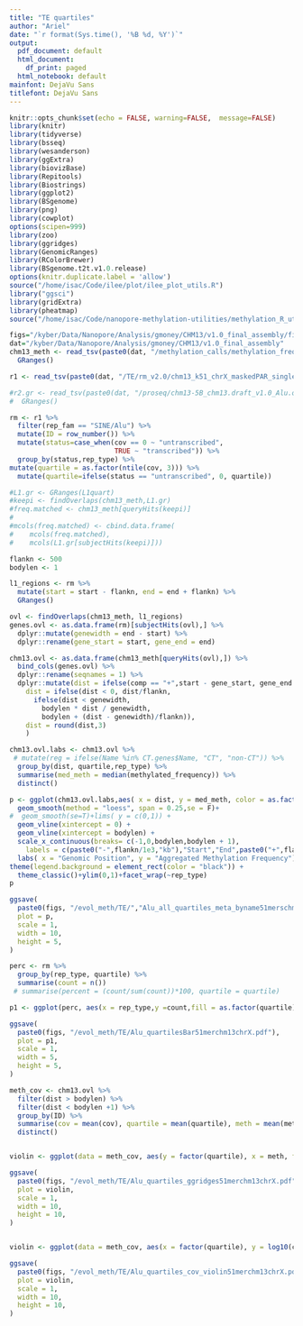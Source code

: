 ```yaml
---
title: "TE quartiles"
author: "Ariel"
date: "`r format(Sys.time(), '%B %d, %Y')`"
output:
  pdf_document: default
  html_document:
    df_print: paged
  html_notebook: default
mainfont: DejaVu Sans
titlefont: DejaVu Sans
---
```


```r
knitr::opts_chunk$set(echo = FALSE, warning=FALSE,  message=FALSE)
library(knitr)
library(tidyverse)
library(bsseq)
library(wesanderson)
library(ggExtra)
library(biovizBase)
library(Repitools)
library(Biostrings)
library(ggplot2)
library(BSgenome)
library(png)
library(cowplot)
options(scipen=999)
library(zoo)
library(ggridges)
library(GenomicRanges)
library(RColorBrewer)
library(BSgenome.t2t.v1.0.release)
options(knitr.duplicate.label = 'allow')
source("/home/isac/Code/ilee/plot/ilee_plot_utils.R")
library("ggsci")
library(gridExtra) 
library(pheatmap)
source("/home/isac/Code/nanopore-methylation-utilities/methylation_R_utils.R")
```

```r
figs="/kyber/Data/Nanopore/Analysis/gmoney/CHM13/v1.0_final_assembly/figures"
dat="/kyber/Data/Nanopore/Analysis/gmoney/CHM13/v1.0_final_assembly"
chm13_meth <- read_tsv(paste0(dat, "/methylation_calls/methylation_frequency_50kb_split.tsv")) %>%
  GRanges()

r1 <- read_tsv(paste0(dat, "/TE/rm_v2.0/chm13_k51_chrX_maskedPAR_single-mrg_meryl.over.CHM13_2_S183_RNAseq_cutadapt-m100_bt2-N0-k100_chm13-chrX-maskedPAR_COV_RM.bed"), col_names = c("chr", "start", "end", "len", "comp", "rep_type", "rep_fam", "col8", "col9", "col10", "col11", "SW", "perc_sub", "del", "ins", "cov", "num_depth", "len", "per_cov")) 

#r2.gr <- read_tsv(paste0(dat, "/proseq/chm13-5B_chm13.draft_v1.0_Alu.overlap.bed"), col_names = c("chr", "start", "end", "thing", "cov")) %>%
#  GRanges()
```

```r

rm <- r1 %>%
  filter(rep_fam == "SINE/Alu") %>%
  mutate(ID = row_number()) %>%
  mutate(status=case_when(cov == 0 ~ "untranscribed", 
                          TRUE ~ "transcribed")) %>%
  group_by(status,rep_type) %>%
mutate(quartile = as.factor(ntile(cov, 3))) %>%
  mutate(quartile=ifelse(status == "untranscribed", 0, quartile))

#L1.gr <- GRanges(L1quart)
#keepi <- findOverlaps(chm13_meth,L1.gr)
#freq.matched <- chm13_meth[queryHits(keepi)]
#
#mcols(freq.matched) <- cbind.data.frame(
#    mcols(freq.matched),
#    mcols(L1.gr[subjectHits(keepi)]))

flankn <- 500
bodylen <- 1

l1_regions <- rm %>%
  mutate(start = start - flankn, end = end + flankn) %>%
  GRanges()

ovl <- findOverlaps(chm13_meth, l1_regions)
genes.ovl <- as.data.frame(rm)[subjectHits(ovl),] %>%
  dplyr::mutate(genewidth = end - start) %>%
  dplyr::rename(gene_start = start, gene_end = end) 

chm13.ovl <- as.data.frame(chm13_meth[queryHits(ovl),]) %>%
  bind_cols(genes.ovl) %>%
  dplyr::rename(seqnames = 1) %>%
  dplyr::mutate(dist = ifelse(comp == "+",start - gene_start, gene_end - start),
    dist = ifelse(dist < 0, dist/flankn,
      ifelse(dist < genewidth,
        bodylen * dist / genewidth,
        bodylen + (dist - genewidth)/flankn)), 
    dist = round(dist,3)
    )

chm13.ovl.labs <- chm13.ovl %>%
 # mutate(reg = ifelse(Name %in% CT.genes$Name, "CT", "non-CT")) %>%
  group_by(dist, quartile,rep_type) %>%
  summarise(med_meth = median(methylated_frequency)) %>%
  distinct()

p <- ggplot(chm13.ovl.labs,aes( x = dist, y = med_meth, color = as.factor(quartile)))+
  geom_smooth(method = "loess", span = 0.25,se = F)+
#  geom_smooth(se=T)+lims( y = c(0,1)) +
  geom_vline(xintercept = 0) +
  geom_vline(xintercept = bodylen) +
  scale_x_continuous(breaks= c(-1,0,bodylen,bodylen + 1),
    labels = c(paste0("-",flankn/1e3,"kb"),"Start","End",paste0("+",flankn/1e3,"kb"))) +
  labs( x = "Genomic Position", y = "Aggregated Methylation Frequency") +
theme(legend.background = element_rect(color = "black")) +
  theme_classic()+ylim(0,1)+facet_wrap(~rep_type)
p

ggsave(
  paste0(figs, "/evol_meth/TE/","Alu_all_quartiles_meta_byname51merschm13chrX.pdf"),
  plot = p,
  scale = 1,
  width = 10,
  height = 5,
)

```




```r

perc <- rm %>%
  group_by(rep_type, quartile) %>%
  summarise(count = n()) 
 # summarise(percent = (count/sum(count))*100, quartile = quartile)

p1 <- ggplot(perc, aes(x = rep_type,y =count,fill = as.factor(quartile)))+geom_bar(stat = "identity")+theme_classic()

ggsave(
  paste0(figs, "/evol_meth/TE/Alu_quartilesBar51merchm13chrX.pdf"),
  plot = p1,
  scale = 1,
  width = 5,
  height = 5,
)

```

```r

meth_cov <- chm13.ovl %>%
  filter(dist > bodylen) %>%
  filter(dist < bodylen +1) %>%
  group_by(ID) %>%
  summarise(cov = mean(cov), quartile = mean(quartile), meth = mean(methylated_frequency), rep_type = rep_type) %>%
  distinct()


violin <- ggplot(data = meth_cov, aes(y = factor(quartile), x = meth, fill = rep_type))+geom_density_ridges(rel_min_height = 0.01,scale = 0.8,quantile_lines = TRUE, quantiles = 2, bandwidth = .05)+theme_classic(base_size = 20)+labs(x = "Methylation Frequency", y = "Transcription Quartile")+facet_wrap(~rep_type)

ggsave(
  paste0(figs, "/evol_meth/TE/Alu_quartiles_ggridges51merchm13chrX.pdf"),
  plot = violin,
  scale = 1,
  width = 10,
  height = 10,
)


violin <- ggplot(data = meth_cov, aes(x = factor(quartile), y = log10(cov), fill = rep_type))+geom_violin()+theme_classic(base_size = 20)+labs(x = "Transcription Quartile", y = "Log10(Coverage)")+facet_wrap(~rep_type)

ggsave(
  paste0(figs, "/evol_meth/TE/Alu_quartiles_cov_violin51merchm13chrX.pdf"),
  plot = violin,
  scale = 1,
  width = 10,
  height = 10,
)

```





